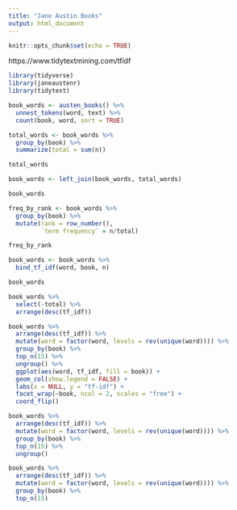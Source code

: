 ```yaml
---
title: "Jane Austin Books"
output: html_document
---
```


```r
knitr::opts_chunk$set(echo = TRUE)
```

https://www.tidytextmining.com/tfidf


```r
library(tidyverse)
library(janeaustenr)
library(tidytext)

book_words <- austen_books() %>%
  unnest_tokens(word, text) %>%
  count(book, word, sort = TRUE)


```

```r
total_words <- book_words %>% 
  group_by(book) %>% 
  summarize(total = sum(n))

total_words
```

```r
book_words <- left_join(book_words, total_words)

book_words
```

```r
freq_by_rank <- book_words %>% 
  group_by(book) %>% 
  mutate(rank = row_number(), 
         `term frequency` = n/total)

freq_by_rank
```


```r
book_words <- book_words %>%
  bind_tf_idf(word, book, n)

book_words
```

```r
book_words %>%
  select(-total) %>%
  arrange(desc(tf_idf))
```

```r
book_words %>%
  arrange(desc(tf_idf)) %>%
  mutate(word = factor(word, levels = rev(unique(word)))) %>% 
  group_by(book) %>% 
  top_n(15) %>% 
  ungroup() %>%
  ggplot(aes(word, tf_idf, fill = book)) +
  geom_col(show.legend = FALSE) +
  labs(x = NULL, y = "tf-idf") +
  facet_wrap(~book, ncol = 2, scales = "free") +
  coord_flip()
```

```r
book_words %>%
  arrange(desc(tf_idf)) %>%
  mutate(word = factor(word, levels = rev(unique(word)))) %>% 
  group_by(book) %>% 
  top_n(15) %>% 
  ungroup() 
```

```r
book_words %>%
  arrange(desc(tf_idf)) %>%
  mutate(word = factor(word, levels = rev(unique(word)))) %>% 
  group_by(book) %>% 
  top_n(15)
```

